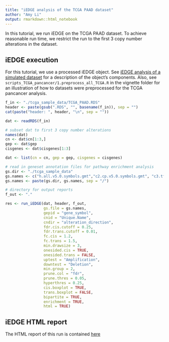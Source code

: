 ```yaml
---
title: "iEDGE analysis of the TCGA PAAD dataset"
author: "Amy Li"
output: rmarkdown::html_notebook
---
```


In this tutorial, we run iEDGE on the TCGA PAAD dataset. To achieve
reasonable run time, we restrict the run to the first 3 copy number
alterations in the dataset.

## iEDGE execution

For this tutorial, we use a processed iEDGE object. See 
[iEDGE analysis of a simulated dataset](https://montilab.github.io/iEDGE/articles/iedge-simple-run.html)
for a description of the object's components. Also, see
`scripts_TCGA_pancancer/1.preprocess_all_TCGA.R` in the vignette
folder for an illustration of how to datasets were preprocessed for the TCGA
pancancer analysis.

```r
f_in <- "./tcga_sample_data/TCGA_PAAD.RDS"
header <- paste(gsub(".RDS", "", basename(f_in)), sep = "")
cat(paste("header: ", header, "\n", sep = ""))

dat <- readRDS(f_in)

# subset dat to first 3 copy number alterations
names(dat)
cn <- dat$cn[1:3,]
gep <- dat$gep
cisgenes <- dat$cisgenes[1:3]

dat <- list(cn = cn, gep = gep, cisgenes = cisgenes)

# read in geneset annotation files for pathway enrichment analysis
gs.dir <- "./tcga_sample_data"
gs.names <- c("h.all.v5.0.symbols.gmt","c2.cp.v5.0.symbols.gmt", "c3.tft.v5.0.symbols.gmt")
gs.names <- paste(gs.dir, gs.names, sep = "/")

# directory for output reports
f_out <- "."

res <- run_iEDGE(dat, header, f_out, 
                 gs.file = gs.names, 
                 gepid = "gene_symbol",
                 cnid = "Unique.Name", 
                 cndir = "alteration_direction",
                 fdr.cis.cutoff = 0.25, 
                 fdr.trans.cutoff = 0.01,
                 fc.cis = 1.2,
                 fc.trans = 1.5,
                 min.drawsize = 3,
                 onesided.cis = TRUE, 
                 onesided.trans = FALSE,
                 uptest = "Amplification",
                 downtest = "Deletion", 
                 min.group = 2,
                 prune.col = "fdr",
                 prune.thres = 0.05,
                 hyperthres = 0.25,
                 cis.boxplot = TRUE,
                 trans.boxplot = FALSE,
                 bipartite = TRUE,
                 enrichment = TRUE,
                 html = TRUE)
```


## iEDGE HTML report

The HTML report of this run is contained [here](./TCGA_PAAD/html/index.html)
